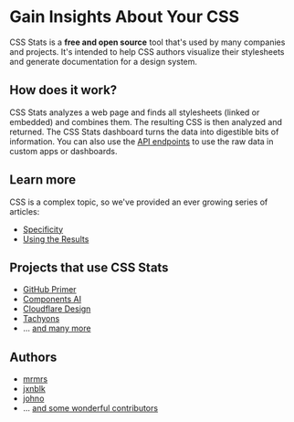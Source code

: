 

# Gain Insights About Your CSS

CSS Stats is a **free and open source** tool that's used by many companies and
projects. It's intended to help CSS authors visualize their stylesheets and
generate documentation for a design system.

## How does it work?

CSS Stats analyzes a web page and finds all stylesheets (linked or embedded)
and combines them. The resulting CSS is then analyzed and returned. The CSS
Stats dashboard turns the data into digestible bits of information. You can
also use the [API endpoints](/docs/api) to use the raw data in custom apps
or dashboards.

## Learn more

CSS is a complex topic, so we've provided an ever growing series of articles:

- [Specificity](/learn/specificity)
- [Using the Results](/learn/results)

## Projects that use CSS Stats

- [GitHub Primer](https://primer.style/css)
- [Components AI](https://components.ai)
- [Cloudflare Design](https://cloudflare.design/color)
- [Tachyons](https://tachyons.io)
- ... [and many more](https://www.npmjs.com/browse/depended/cssstats)

## Authors

- [mrmrs](https://mrmrs.cc)
- [jxnblk](https://jxnblk.com)
- [johno](https://johno.com)
- ... [and some wonderful contributors](https://github.com/cssstats/cssstats/graphs/contributors)
